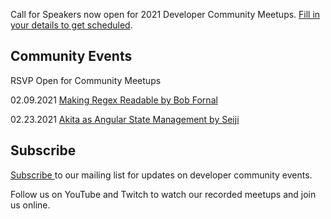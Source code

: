 
<Card>

<Text my={20}>Call for Speakers now open for 2021 Developer Community Meetups. <a href="https://forms.gle/25rCPEE6WwsjMQSs7" target="_blank" rel="noopener noreferrer">Fill in your details to get scheduled</a>.</Text>

## Community Events

RSVP Open for Community Meetups 

<Text my={20}>02.09.2021  <a href="https://www.eventbrite.com/e/javascript-and-friends-online-meetup-tickets-138290627991" target="_blank" rel="noopener noreferrer">Making Regex Readable by Bob Fornal</a></Text>

<Text my={20}>02.23.2021  <a href="https://www.eventbrite.com/e/javascript-and-friends-online-meetup-tickets-141050771655" target="_blank" rel="noopener noreferrer">Akita as Angular State Management by Seiji</a></Text>

## Subscribe

<a href="http://eepurl.com/gubqeb" target="_blank" rel="noopener noreferrer">Subscribe </a>to our mailing list for updates on developer community events. 

Follow us on YouTube and Twitch to watch our recorded meetups and join us online.

</Card>
